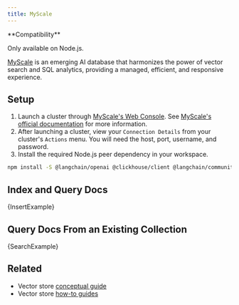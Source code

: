 ```yaml
---
title: MyScale
---
```


<Tip>
**Compatibility**

Only available on Node.js.
</Tip>

[MyScale](https://myscale.com/) is an emerging AI database that harmonizes the power of vector search and SQL analytics, providing a managed, efficient, and responsive experience.

## Setup

1. Launch a cluster through [MyScale's Web Console](https://console.myscale.com/). See [MyScale's official documentation](https://docs.myscale.com/en/quickstart/) for more information.
2. After launching a cluster, view your `Connection Details` from your cluster's `Actions` menu. You will need the host, port, username, and password.
3. Install the required Node.js peer dependency in your workspace.


<IntegrationInstallTooltip></IntegrationInstallTooltip>

```bash npm2yarn
npm install -S @langchain/openai @clickhouse/client @langchain/community @langchain/core
```

## Index and Query Docs


<CodeBlock language="typescript">{InsertExample}</CodeBlock>

## Query Docs From an Existing Collection


<CodeBlock language="typescript">{SearchExample}</CodeBlock>

## Related

- Vector store [conceptual guide](/oss/javascript/concepts/#vectorstores)
- Vector store [how-to guides](/oss/javascript/how-to/#vectorstores)
